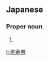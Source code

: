==Japanese==
{{ja-kanjitab|や|す|お}}

===Proper noun===
{{ja-pos|proper|やすお}}

# {{given name|male|lang=ja|sort=やすお}}

[[li:弥寿男]]